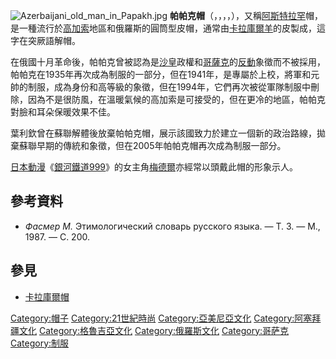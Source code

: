 [[File:Azerbaijani_old_man_in_Papakh.jpg|thumb]]
'''帕帕克帽'''（{{Lang-hy|փափախ}}，{{Lang-az|papaq}}，{{Lang-ka|ფაფახი}}，{{lang-ce|холхазан куй}}，{{Lang-ru|папа́ха}}），又稱[[阿斯特拉罕|阿斯特拉罕]]帽，是一種流行於[[高加索|高加索]]地區和俄羅斯的圓筒型皮帽，通常由[[卡拉库尔绵羊|卡拉庫爾羊]]的皮製成，這字在突厥語解帽。

在俄國十月革命後，帕帕克曾被認為是[[沙皇|沙皇]]政權和[[哥薩克|哥薩克]]的[[反動|反動]]象徵而不被採用，帕帕克在1935年再次成為制服的一部分，但在1941年，是專屬於上校，將軍和元帥的制服，成為身份和高等級的象徵，但在1994年，它們再次被從軍隊制服中刪除，因為不是很防風，在溫暖氣候的高加索是可接受的，但在更冷的地區，帕帕克對臉和耳朵保暖效果不佳。

葉利欽曾在蘇聯解體後放棄帕帕克帽，展示該國致力於建立一個新的政治路線，拋棄蘇聯早期的傳統和象徵，但在2005年帕帕克帽再次成為制服一部分。

[[日本|日本]][[動漫|動漫]]《[[銀河鐵道999|銀河鐵道999]]》的女主角[[梅德爾_(銀河鐵道999)|梅德爾]]亦經常以頭戴此帽的形象示人。

==參考資料==
*''Фасмер М.'' Этимологический словарь русского языка. — Т. 3. — М., 1987. — С. 200.

==參見==
*[[卡拉庫爾帽|卡拉庫爾帽]]

[[Category:帽子|Category:帽子]]
[[Category:21世紀時尚|Category:21世紀時尚]]
[[Category:亞美尼亞文化|Category:亞美尼亞文化]]
[[Category:阿塞拜疆文化|Category:阿塞拜疆文化]]
[[Category:格魯吉亞文化|Category:格魯吉亞文化]]
[[Category:俄羅斯文化|Category:俄羅斯文化]]
[[Category:哥萨克|Category:哥萨克]]
[[Category:制服|Category:制服]]